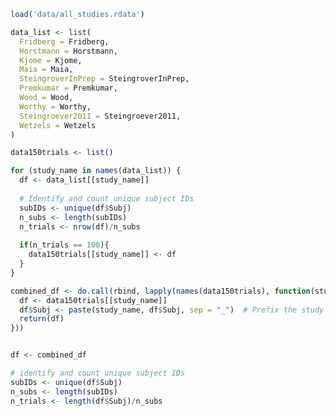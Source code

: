 ```r
load('data/all_studies.rdata')

data_list <- list(
  Fridberg = Fridberg, 
  Horstmann = Horstmann, 
  Kjome = Kjome, 
  Maia = Maia, 
  SteingroverInPrep = SteingroverInPrep, 
  Premkumar = Premkumar, 
  Wood = Wood, 
  Worthy = Worthy, 
  Steingroever2011 = Steingroever2011, 
  Wetzels = Wetzels
)

data150trials <- list()

for (study_name in names(data_list)) {
  df <- data_list[[study_name]]
  
  # Identify and count unique subject IDs
  subIDs <- unique(df$Subj)
  n_subs <- length(subIDs)
  n_trials <- nrow(df)/n_subs
  
  if(n_trials == 100){
    data150trials[[study_name]] <- df
  }
}

combined_df <- do.call(rbind, lapply(names(data150trials), function(study_name) {
  df <- data150trials[[study_name]]
  df$Subj <- paste(study_name, df$Subj, sep = "_")  # Prefix the study name to the Subj IDs
  return(df)
}))


df <- combined_df

# identify and count unique subject IDs
subIDs <- unique(df$Subj)
n_subs <- length(subIDs)
n_trials <- length(df$Subj)/n_subs
```

